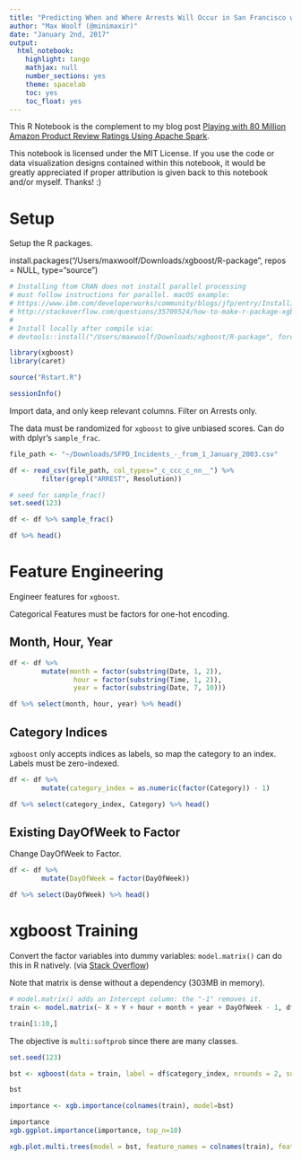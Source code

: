```yaml
---
title: "Predicting When and Where Arrests Will Occur in San Francisco with xgboost"
author: "Max Woolf (@minimaxir)"
date: "January 2nd, 2017"
output:
  html_notebook:
    highlight: tango
    mathjax: null
    number_sections: yes
    theme: spacelab
    toc: yes
    toc_float: yes
---
```


This R Notebook is the complement to my blog post [Playing with 80 Million Amazon Product Review Ratings Using Apache Spark](http://minimaxir.com/2017/01/amazon-spark/).

This notebook is licensed under the MIT License. If you use the code or data visualization designs contained within this notebook, it would be greatly appreciated if proper attribution is given back to this notebook and/or myself. Thanks! :)

# Setup

Setup the R packages.

install.packages("/Users/maxwoolf/Downloads/xgboost/R-package", repos = NULL, type="source")

```r
# Installing ftom CRAN does not install parallel processing
# must follow instructions for parallel. macOS example:
# https://www.ibm.com/developerworks/community/blogs/jfp/entry/Installing_XGBoost_on_Mac_OSX?lang=en
# http://stackoverflow.com/questions/35709524/how-to-make-r-package-xgboost-parallel-in-os-x-with-openmp-compilation
#
# Install locally after compile via:
# devtools::install("/Users/maxwoolf/Downloads/xgboost/R-package", force=TRUE)

library(xgboost)
library(caret)

source("Rstart.R")
```

```r
sessionInfo()
```

Import data, and only keep relevant columns. Filter on Arrests only.

The data must be randomized for `xgboost` to give unbiased scores. Can do with dplyr's `sample_frac`.

```r
file_path <- "~/Downloads/SFPD_Incidents_-_from_1_January_2003.csv"

df <- read_csv(file_path, col_types="_c_ccc_c_nn__") %>%
        filter(grepl("ARREST", Resolution))

# seed for sample_frac()
set.seed(123)

df <- df %>% sample_frac()

df %>% head()
```

# Feature Engineering

Engineer features for `xgboost`.

Categorical Features must be factors for one-hot encoding.

## Month, Hour, Year

```r
df <- df %>%
        mutate(month = factor(substring(Date, 1, 2)),
                hour = factor(substring(Time, 1, 2)),
                year = factor(substring(Date, 7, 10)))

df %>% select(month, hour, year) %>% head()
```

## Category Indices

`xgboost` only accepts indices as labels, so map the category to an index. Labels must be zero-indexed.

```r
df <- df %>%
        mutate(category_index = as.numeric(factor(Category)) - 1)

df %>% select(category_index, Category) %>% head()
```


## Existing DayOfWeek to Factor

Change DayOfWeek to Factor.

```r
df <- df %>%
        mutate(DayOfWeek = factor(DayOfWeek))

df %>% select(DayOfWeek) %>% head()
```


# xgboost Training

Convert the factor variables into dummy variables: `model.matrix()` can do this in R natively. (via [Stack Overflow](http://stackoverflow.com/a/5048727))

Note that matrix is dense without a dependency (303MB in memory).

```r
# model.matrix() adds an Intercept column: the "-1" removes it.
train <- model.matrix(~ X + Y + hour + month + year + DayOfWeek - 1, df)

train[1:10,]
```

The objective is `multi:softprob` since there are many classes.

```r
set.seed(123)

bst <- xgboost(data = train, label = df$category_index, nrounds = 2, subsample = 0.5, objective = "multi:softprob", eval_metric="mlogloss", num_class = length(table((df$category_index))))
```

```r
bst
```

```r
importance <- xgb.importance(colnames(train), model=bst)

importance
xgb.ggplot.importance(importance, top_n=10)
```

```r
xgb.plot.multi.trees(model = bst, feature_names = colnames(train), features_keep = 3)
```


